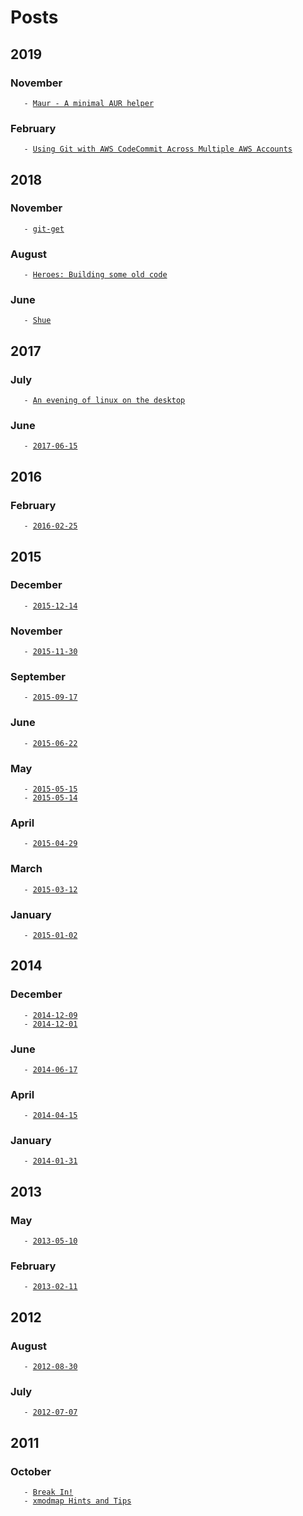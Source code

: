 = Posts =
== 2019 ==

=== November ===
    - [[2019-11-13|Maur - A minimal AUR helper]]

=== February ===
    - [[2019-02-12|Using Git with AWS CodeCommit Across Multiple AWS Accounts]]

== 2018 ==

=== November ===
    - [[2018-11-08|git-get]]

=== August ===
    - [[2018-08-14|Heroes: Building some old code]]

=== June ===
    - [[2018-06-03|Shue]]

== 2017 ==

=== July ===
    - [[2017-07-10|An evening of linux on the desktop]]

=== June ===
    - [[2017-06-15]]

== 2016 ==

=== February ===
    - [[2016-02-25]]

== 2015 ==

=== December ===
    - [[2015-12-14]]

=== November ===
    - [[2015-11-30]]

=== September ===
    - [[2015-09-17]]

=== June ===
    - [[2015-06-22]]

=== May ===
    - [[2015-05-15]]
    - [[2015-05-14]]

=== April ===
    - [[2015-04-29]]

=== March ===
    - [[2015-03-12]]

=== January ===
    - [[2015-01-02]]

== 2014 ==

=== December ===
    - [[2014-12-09]]
    - [[2014-12-01]]

=== June ===
    - [[2014-06-17]]

=== April ===
    - [[2014-04-15]]

=== January ===
    - [[2014-01-31]]

== 2013 ==

=== May ===
    - [[2013-05-10]]

=== February ===
    - [[2013-02-11]]

== 2012 ==

=== August ===
    - [[2012-08-30]]

=== July ===
    - [[2012-07-07]]

== 2011 ==

=== October ===
    - [[2011-10-27|Break In!]]
    - [[2011-10-22|xmodmap Hints and Tips]]
